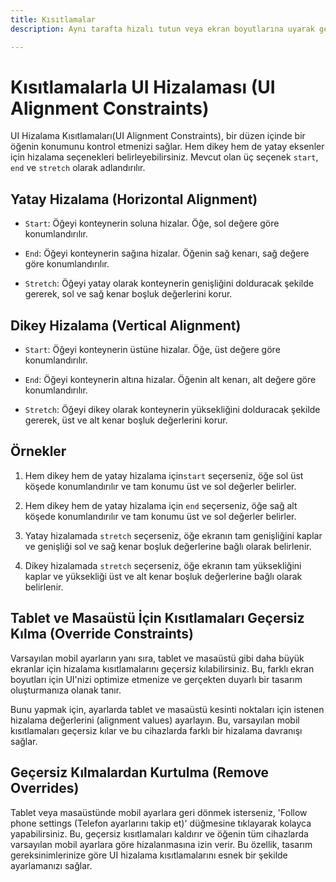 ```yaml
---
title: Kısıtlamalar
description: Aynı tarafta hizalı tutun veya ekran boyutlarına uyarak gerdirin.

---
```


# Kısıtlamalarla UI Hizalaması (UI Alignment Constraints)

UI Hizalama Kısıtlamaları(UI Alignment Constraints), bir düzen içinde bir öğenin konumunu kontrol etmenizi sağlar. Hem dikey hem de yatay eksenler için hizalama seçenekleri belirleyebilirsiniz. Mevcut olan üç seçenek `start`, `end` ve `stretch` olarak adlandırılır.

<YouTube id="LRhMnuvEg7A" />

## Yatay Hizalama (Horizontal Alignment)

* `Start`:  Öğeyi konteynerin soluna hizalar. Öğe, sol değere göre konumlandırılır.

* `End`: Öğeyi konteynerin sağına hizalar. Öğenin sağ kenarı, sağ değere göre konumlandırılır.

* `Stretch`: Öğeyi yatay olarak konteynerin genişliğini dolduracak şekilde gererek, sol ve sağ kenar boşluk değerlerini korur.

## Dikey Hizalama (Vertical Alignment)

* `Start`: Öğeyi konteynerin üstüne hizalar. Öğe, üst değere göre konumlandırılır.

* `End`: Öğeyi konteynerin altına hizalar. Öğenin alt kenarı, alt değere göre konumlandırılır.

* `Stretch`: Öğeyi dikey olarak konteynerin yüksekliğini dolduracak şekilde gererek, üst ve alt kenar boşluk değerlerini korur.

## Örnekler

1. Hem dikey hem de yatay hizalama için`start` seçerseniz, öğe sol üst köşede konumlandırılır ve tam konumu üst ve sol değerler belirler.

2. Hem dikey hem de yatay hizalama için `end` seçerseniz, öğe sağ alt köşede konumlandırılır ve tam konumu üst ve sol değerler belirler.

3. Yatay hizalamada `stretch` seçerseniz, öğe ekranın tam genişliğini kaplar ve genişliği sol ve sağ kenar boşluk değerlerine bağlı olarak belirlenir.

4. Dikey hizalamada `stretch` seçerseniz, öğe ekranın tam yüksekliğini kaplar ve yüksekliği üst ve alt kenar boşluk değerlerine bağlı olarak belirlenir.

##  Tablet ve Masaüstü İçin Kısıtlamaları Geçersiz Kılma (Override Constraints)

Varsayılan mobil ayarların yanı sıra, tablet ve masaüstü gibi daha büyük ekranlar için hizalama kısıtlamalarını geçersiz kılabilirsiniz. Bu, farklı ekran boyutları için UI'nizi optimize etmenize ve gerçekten duyarlı bir tasarım oluşturmanıza olanak tanır.

Bunu yapmak için, ayarlarda tablet ve masaüstü kesinti noktaları için istenen hizalama değerlerini (alignment values) ayarlayın. Bu, varsayılan mobil kısıtlamaları geçersiz kılar ve bu cihazlarda farklı bir hizalama davranışı sağlar.

## Geçersiz Kılmalardan Kurtulma (Remove Overrides)

Tablet veya masaüstünde mobil ayarlara geri dönmek isterseniz, 'Follow phone settings (Telefon ayarlarını takip et)' düğmesine tıklayarak kolayca yapabilirsiniz. Bu, geçersiz kısıtlamaları kaldırır ve öğenin tüm cihazlarda varsayılan mobil ayarlara göre hizalanmasına izin verir. Bu özellik, tasarım gereksinimlerinize göre UI hizalama kısıtlamalarını esnek bir şekilde ayarlamanızı sağlar.

